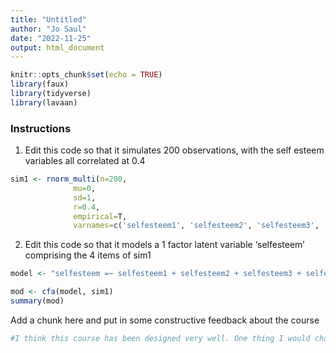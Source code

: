 ```yaml
---
title: "Untitled"
author: "Jo Saul"
date: "2022-11-25"
output: html_document
---
```


```r
knitr::opts_chunk$set(echo = TRUE)
library(faux)
library(tidyverse)
library(lavaan)
```

### Instructions

1. Edit this code so that it simulates 200 observations, with the self esteem variables all correlated at 0.4
```r
sim1 <- rnorm_multi(n=200,
              mu=0,
              sd=1,
              r=0.4,
              empirical=T,
              varnames=c('selfesteem1', 'selfesteem2', 'selfesteem3', 'selfesteem4'))
```

2. Edit this code so that it models a 1 factor latent variable 'selfesteem' comprising the 4 items of sim1
```r
model <- "selfesteem =~ selfesteem1 + selfesteem2 + selfesteem3 + selfesteem4"

mod <- cfa(model, sim1)
summary(mod)
```


Add a chunk here and put in some constructive feedback about the course

```r
#I think this course has been designed very well. One thing I would change is the layout of the practicals. I believe it would help if the tasks were formatted differently to give them more structure. For example, having a coherent format for titel, paragraphs, and questions on the tasks. Sometimes it is a little bit all over the place and I personally would find it easier to follow.
```


